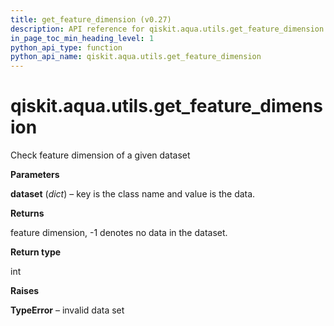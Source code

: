 ```yaml
---
title: get_feature_dimension (v0.27)
description: API reference for qiskit.aqua.utils.get_feature_dimension in qiskit v0.27
in_page_toc_min_heading_level: 1
python_api_type: function
python_api_name: qiskit.aqua.utils.get_feature_dimension
---
```


<span id="qiskit-aqua-utils-get-feature-dimension" />

# qiskit.aqua.utils.get\_feature\_dimension

<Function id="qiskit.aqua.utils.get_feature_dimension" isDedicatedPage={true} github="https://github.com/qiskit-community/qiskit-aqua/tree/stable/0.9/qiskit/aqua/utils/dataset_helper.py" signature="get_feature_dimension(dataset)">
  Check feature dimension of a given dataset

  **Parameters**

  **dataset** (*dict*) – key is the class name and value is the data.

  **Returns**

  feature dimension, -1 denotes no data in the dataset.

  **Return type**

  int

  **Raises**

  **TypeError** – invalid data set
</Function>

